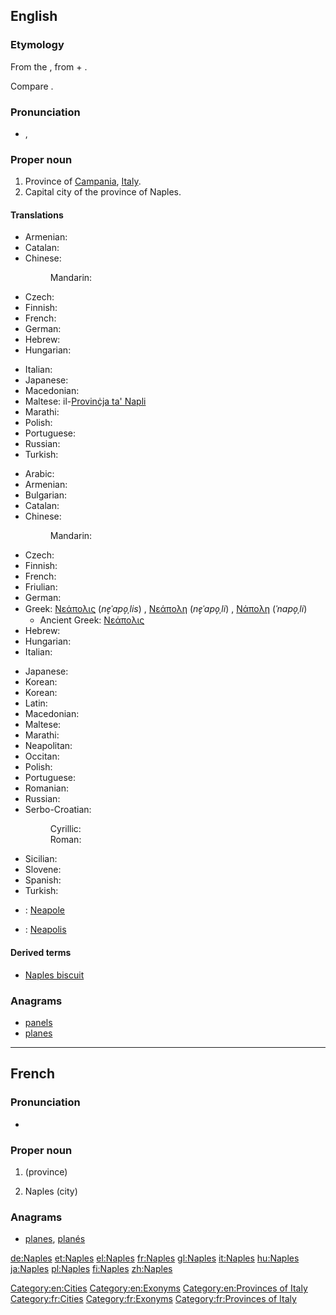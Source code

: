 ==English==
{{wikipedia}}

===Etymology===
From the {{etyl|grc}} {{term|Νεάπολις|tr=Neapolis|lang=grc}}, from {{term|νέος|νέα|new|tr=nea|lang=grc}} + {{term|πόλις||city|tr=polis|lang=grc}}.

Compare {{term|Newton|lang=en}}.

===Pronunciation===
* {{a|US}}, {{IPA|/neɪ.pl̩/}}

===Proper noun===
{{en-proper noun}}

# Province of [[Campania]], [[Italy]].
# Capital city of the province of Naples.

====Translations====
{{trans-top|province}}
* Armenian: {{t-|hy|Նեապոլ|tr=Neapol}}
* Catalan: {{t-|ca|Nàpols|m}}
* Chinese:
*: Mandarin: {{t|cmn|那不勒斯}}
* Czech: {{t+|cs|Neapol|f}}
* Finnish: {{t+|fi|Napoli}}
* French: {{t+|fr|Naples}}
* German: {{t+|de|Neapel|n}}
* Hebrew: {{t-|he|נאפולי|tr=Nāpoli|f}}
* Hungarian: {{t+|hu|Nápoly}}
{{trans-mid}}
* Italian: {{t+|it|Napoli}}
* Japanese: {{t-|ja|ナポリ県|tr=Napoli-ken}}
* Macedonian: {{t-|mk|Неапол|m|tr=Néapol}}
* Maltese: il-[[Provinċja ta' Napli]]
* Marathi: {{t-|mr|नेपल्स|tr=nepalsa|sc=Deva}}
* Polish: {{t+|pl|Neapol|m}}
* Portuguese: {{t-|pt|Nápoles}}
* Russian: {{t-|ru|Неаполь|m}}
* Turkish: {{t-|tr|Napoli}}
{{trans-bottom}}

{{rfc-tsort|duplicate language: Korean}}
{{trans-top|city}}
* Arabic: {{t-|ar|نابولي|m|tr=naabuuli}}
* Armenian: {{t-|hy|Նեապոլ|tr=Neapol}}
* Bulgarian: {{t-|bg|Неапол|m|tr=Neapol}}
* Catalan: {{t-|ca|Nàpols|m}}
* Chinese:
*: Mandarin: {{t|cmn|那不勒斯|tr=Nàbùlèsī|sc=Hani}}
* Czech: {{t+|cs|Neapol|f}}
* Finnish: {{t+|fi|Napoli}}
* French: {{t+|fr|Naples}}
* Friulian: {{tø|fur|Napoli}}
* German: {{t+|de|Neapel|n}}
* Greek: [[Νεάπολις]] (''ne̞ˈapo̞ˌlis'') {{f}} {{qualifier|obsolete}}, [[Νεάπολη]] (''ne̞ˈapo̞ˌli'') {{f}} {{qualifier|rare}}, [[Νάπολη]] (''ˈnapo̞ˌli'') {{f}}
** Ancient Greek: [[Νεάπολις]]
* Hebrew: {{t-|he|נאפולי|tr=Nāpoli|f}}
* Hungarian: {{t+|hu|Nápoly}}
* Italian: {{t+|it|Napoli|f}}
{{trans-mid}}
* Japanese: {{t-|ja|ナポリ|tr=Napoli}}
* Korean: {{t-|ko|나폴리|tr=na pol li|sc=Kore}}
* Korean: {{t-|ko|나폴리|tr=na pol li|sc=Kore}}
* Latin: {{t+|la|Neapolis}}
* Macedonian: {{t-|mk|Неапол|m|tr=Néapol}}
* Maltese: {{t-|mt|Napli}}
* Marathi: {{t-|mr|नेपल्स|n|tr=nepalsa|sc=Deva}}
* Neapolitan: {{tø|nap|Napule}}
* Occitan: {{t-|oc|Nàpols|m}}
* Polish: {{t+|pl|Neapol|m}}
* Portuguese: {{t-|pt|Nápoles}}
* Romanian: {{t-|ro|Napoli}}
* Russian: {{t-|ru|Неаполь|m|tr=Neápol'}}
* Serbo-Croatian:
*: Cyrillic: {{t-|sh|Напуљ|m}}
*: Roman: {{t-|sh|Napulj|m}}
* Sicilian: {{t-|scn|Nàpuli|m}}
* Slovene: {{t+|sl|Neapelj|alt=Neápelj|m}}
* Spanish: {{t+|es|Nápoles}}
* Turkish: {{t-|tr|Napoli}}
{{trans-bottom}}

{{checktrans-top}}
* {{ttbc|ia}}: [[Neapole]]
{{trans-mid}}
* {{ttbc|la}}: [[Neapolis]]
{{trans-bottom}}

====Derived terms====
* [[Naples biscuit]]

===Anagrams===
* [[panels#English|panels]]
* [[planes#English|planes]]

[[Category:en:Cities]]
[[Category:en:Exonyms]]
[[Category:en:Provinces of Italy]]

----

==French==

===Pronunciation===
* {{audio|Fr-Paris--Naples.ogg|Audio (Paris)}}

===Proper noun===
{{fr-proper noun}}

# {{l|en|Naples}} (province)
# Naples (city)

===Anagrams===
* [[planes#French|planes]], [[planés#French|planés]]

[[Category:fr:Cities]]
[[Category:fr:Exonyms]]
[[Category:fr:Provinces of Italy]]

[[de:Naples]]
[[et:Naples]]
[[el:Naples]]
[[fr:Naples]]
[[gl:Naples]]
[[it:Naples]]
[[hu:Naples]]
[[ja:Naples]]
[[pl:Naples]]
[[fi:Naples]]
[[zh:Naples]]